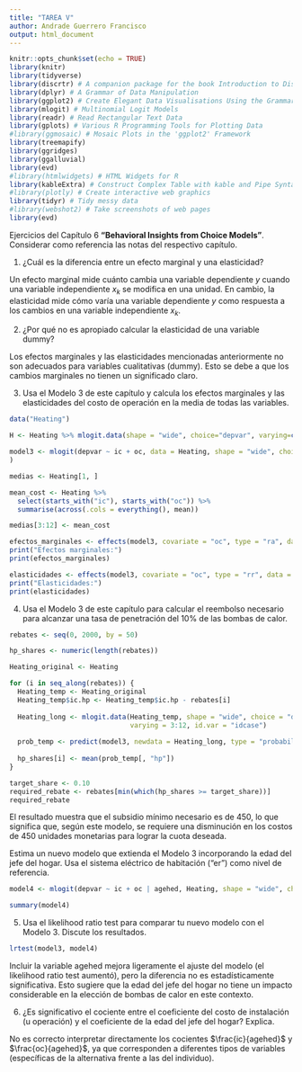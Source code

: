 ---
title: "TAREA V"
author: Andrade Guerrero Francisco
output: html_document
---

```{r, echo=FALSE, include=FALSE}
knitr::opts_chunk$set(echo = TRUE)
library(knitr)
library(tidyverse)
library(discrtr) # A companion package for the book Introduction to Discrete Choice Analysis with `R`
library(dplyr) # A Grammar of Data Manipulation
library(ggplot2) # Create Elegant Data Visualisations Using the Grammar of Graphics
library(mlogit) # Multinomial Logit Models
library(readr) # Read Rectangular Text Data
library(gplots) # Various R Programming Tools for Plotting Data
#library(ggmosaic) # Mosaic Plots in the 'ggplot2' Framework
library(treemapify)
library(ggridges)
library(ggalluvial)
library(evd)
#library(htmlwidgets) # HTML Widgets for R
library(kableExtra) # Construct Complex Table with kable and Pipe Syntax
#library(plotly) # Create interactive web graphics
library(tidyr) # Tidy messy data
#library(webshot2) # Take screenshots of web pages
library(evd)
```

Ejercicios del Capítulo 6 <b>"Behavioral Insights from Choice Models"</b>. Considerar como referencia las notas del respectivo capítulo.

1. ¿Cuál es la diferencia entre un efecto marginal y una elasticidad?

Un efecto marginal mide cuánto cambia una variable dependiente $y$ cuando una variable independiente $x_k$ se modifica en una unidad. En cambio, la elasticidad mide cómo varía una variable dependiente $y$ como respuesta a los cambios en una variable independiente $x_k$.

2. ¿Por qué no es apropiado calcular la elasticidad de una variable dummy?

Los efectos marginales y las elasticidades mencionadas anteriormente no son adecuados para variables cualitativas (dummy). Esto se debe a que los cambios marginales no tienen un significado claro.

3. Usa el Modelo 3 de este capítulo y calcula los efectos marginales y las elasticidades del costo de operación en la media de todas las variables.

```{r}

data("Heating")

H <- Heating %>% mlogit.data(shape = "wide", choice="depvar", varying=c(3:12))

model3 <- mlogit(depvar ~ ic + oc, data = Heating, shape = "wide", choice = "depvar", reflevel = "ec", varying = 3:12
)

medias <- Heating[1, ]

mean_cost <- Heating %>%
  select(starts_with("ic"), starts_with("oc")) %>%
  summarise(across(.cols = everything(), mean))

medias[3:12] <- mean_cost

efectos_marginales <- effects(model3, covariate = "oc", type = "ra", data = mlogit.data(medias, shape = "wide", choice = "depvar", varying = 3:12))
print("Efectos marginales:")
print(efectos_marginales)

elasticidades <- effects(model3, covariate = "oc", type = "rr", data = mlogit.data(medias, shape = "wide", choice = "depvar", varying = 3:12))
print("Elasticidades:")
print(elasticidades)

```

4. Usa el Modelo 3 de este capítulo para calcular el reembolso necesario para alcanzar una tasa de penetración del 10% de las bombas de calor.

```{r}

rebates <- seq(0, 2000, by = 50)

hp_shares <- numeric(length(rebates))

Heating_original <- Heating

for (i in seq_along(rebates)) {
  Heating_temp <- Heating_original
  Heating_temp$ic.hp <- Heating_temp$ic.hp - rebates[i]
  
  Heating_long <- mlogit.data(Heating_temp, shape = "wide", choice = "depvar",
                              varying = 3:12, id.var = "idcase")
  
  prob_temp <- predict(model3, newdata = Heating_long, type = "probabilities")
  
  hp_shares[i] <- mean(prob_temp[, "hp"])
}

target_share <- 0.10
required_rebate <- rebates[min(which(hp_shares >= target_share))]
required_rebate

```

El resultado muestra que el subsidio mínimo necesario es de 450, lo que significa que, según este modelo, se requiere una disminución en los costos de 450 unidades monetarias para lograr la cuota deseada.

Estima un nuevo modelo que extienda el Modelo 3 incorporando la edad del jefe del hogar. Usa el sistema eléctrico de habitación (“er”) como nivel de referencia.

```{r}

model4 <- mlogit(depvar ~ ic + oc | agehed, Heating, shape = "wide", choice = "depvar", reflevel = "er", varying = c(3:12))

summary(model4)

```

5. Usa el likelihood ratio test para comparar tu nuevo modelo con el Modelo 3. Discute los resultados.

```{r}

lrtest(model3, model4)

```

Incluir la variable agehed mejora ligeramente el ajuste del modelo (el likelihood ratio test aumentó), pero la diferencia no es estadísticamente significativa. Esto sugiere que la edad del jefe del hogar no tiene un impacto considerable en la elección de bombas de calor en este contexto.

6. ¿Es significativo el cociente entre el coeficiente del costo de instalación (u operación) y el coeficiente de la edad del jefe del hogar? Explica.

No es correcto interpretar directamente los cocientes $\frac{ic}{agehed}$ y $\frac{oc}{agehed}$, ya que corresponden a diferentes tipos de variables (específicas de la alternativa frente a las del individuo).
